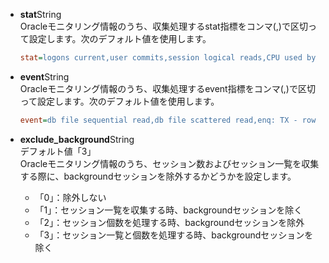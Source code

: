 -   **stat**<span class='type'>String</span><br/>
    Oracleモニタリング情報のうち、収集処理するstat指標をコンマ(,)で区切って設定します。次のデフォルト値を使用します。

    ```ini title='whatap.conf'
    stat=logons current,user commits,session logical reads,CPU used by this session,DB time,enqueue waits,physical reads,physical writes,execute count,db block changes,opened cursors current,parse count (total),parse count (hard),sorts (memory)
    ```

-   **event**<span class='type'>String</span><br/>
    Oracleモニタリング情報のうち、収集処理するevent指標をコンマ(,)で区切って設定します。次のデフォルト値を使用します。

    ```ini title='whatap.conf'
    event=db file sequential read,db file scattered read,enq: TX - row lock contention
    ```

-   **exclude_background**<span class='type'>String</span><br/>デフォルト値「3」<br/>
    Oracleモニタリング情報のうち、セッション数およびセッション一覧を収集する際に、backgroundセッションを除外するかどうかを設定します。
    -   「0」：除外しない
    -   「1」：セッション一覧を収集する時、backgroundセッションを除く
    -   「2」：セッション個数を処理する時、backgroundセッションを除外
    -   「3」：セッション一覧と個数を処理する時、backgroundセッションを除く

